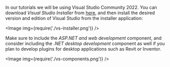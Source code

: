 
In our tutorials we will be using Visual Studio Community 2022. You can download _Visual Studio Installer_
from [here](https://visualstudio.microsoft.com/vs/community/), and then install the desired version and edition
of Visual Studio from the installer application:

<Image img={require('./vs-installer.png')} />

Make sure to include the _ASP.NET and web development_ component, and consider including
the _.NET desktop development_ component as well if you plan to develop plugins for desktop applications
such as Revit or Inventor.

<Image img={require('./vs-components.png')} />

